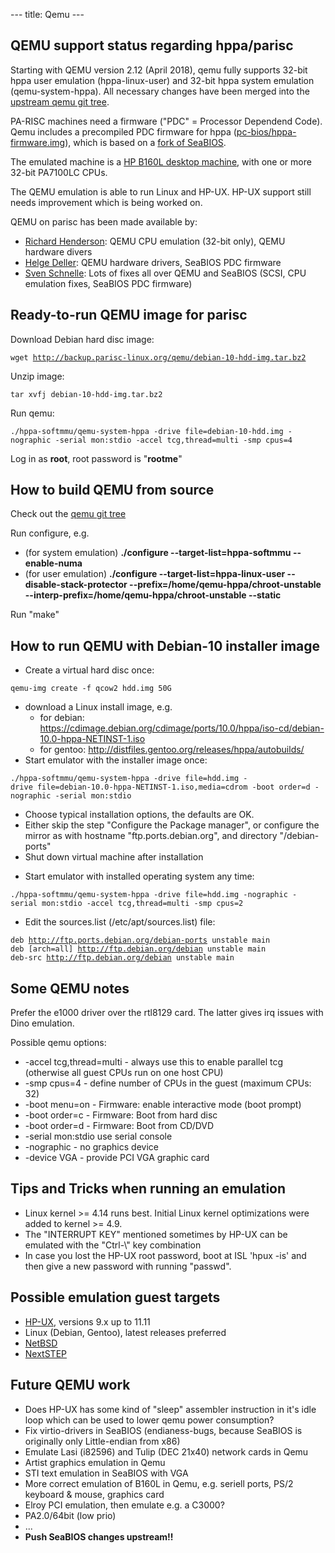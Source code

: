 ---
title: Qemu
---

== QEMU support status regarding hppa/parisc ==

Starting with QEMU version 2.12 (April 2018), qemu fully supports 32-bit hppa user emulation (hppa-linux-user) and 32-bit hppa system emulation (qemu-system-hppa).
All necessary changes have been merged into the [https://git.qemu.org/?p=qemu.git;a=summary upstream qemu git tree].

PA-RISC machines need a firmware ("PDC" = Processor Dependend Code).
Qemu includes a precompiled PDC firmware for hppa ([https://git.qemu.org/?p=qemu.git;a=blob;f=pc-bios/hppa-firmware.img;h=86930974b9e12bec214fb464eee443a0d844e6ff;hb=HEAD pc-bios/hppa-firmware.img]), which is based on a [https://github.com/hdeller/seabios-hppa/commits/parisc_firmware fork of SeaBIOS ].

The emulated machine is a [https://www.openpa.net/systems/hp-visualize_b132l_b160l_b180l.html HP B160L desktop machine], with one or more 32-bit PA7100LC CPUs.

The QEMU emulation is able to run Linux and HP-UX. HP-UX support still needs improvement which is being worked on.

QEMU on parisc has been made available by:
* [mailto:rth@twiddle.net Richard Henderson]: QEMU CPU emulation (32-bit only), QEMU hardware divers
* [mailto:deller@gmx.de Helge Deller]: QEMU hardware drivers, SeaBIOS PDC firmware
* [mailto:svens@stackframe.org Sven Schnelle]: Lots of fixes all over QEMU and SeaBIOS (SCSI, CPU emulation fixes, SeaBIOS PDC firmware)

== Ready-to-run QEMU image for parisc ==

Download Debian hard disc image:
 wget http://backup.parisc-linux.org/qemu/debian-10-hdd-img.tar.bz2
Unzip image: 
 tar xvfj debian-10-hdd-img.tar.bz2
Run qemu:
 ./hppa-softmmu/qemu-system-hppa -drive file=debian-10-hdd.img -nographic -serial mon:stdio -accel tcg,thread=multi -smp cpus=4 
Log in as '''root''', root password is "'''rootme'''"

== How to build QEMU from source ==

Check out the [https://git.qemu.org/?p=qemu.git;a=summary qemu git tree]

Run configure, e.g.
* (for system emulation) '''./configure --target-list=hppa-softmmu --enable-numa'''
* (for user emulation) '''./configure --target-list=hppa-linux-user --disable-stack-protector --prefix=/home/qemu-hppa/chroot-unstable --interp-prefix=/home/qemu-hppa/chroot-unstable --static'''

Run "make"

== How to run QEMU with Debian-10 installer image ==

* Create a virtual hard disc once:
 qemu-img create -f qcow2 hdd.img 50G
* download a Linux install image, e.g.
** for debian: https://cdimage.debian.org/cdimage/ports/10.0/hppa/iso-cd/debian-10.0-hppa-NETINST-1.iso
** for gentoo: http://distfiles.gentoo.org/releases/hppa/autobuilds/
* Start emulator with the installer image once:
 ./hppa-softmmu/qemu-system-hppa -drive file=hdd.img -drive file=debian-10.0-hppa-NETINST-1.iso,media=cdrom -boot order=d -nographic -serial mon:stdio 
* Choose typical installation options, the defaults are OK.
* Either skip the step "Configure the Package manager", or configure the mirror as with hostname "ftp.ports.debian.org", and directory "/debian-ports"
* Shut down virtual machine after installation

* Start emulator with installed operating system any time:
 ./hppa-softmmu/qemu-system-hppa -drive file=hdd.img -nographic -serial mon:stdio -accel tcg,thread=multi -smp cpus=2 

* Edit the sources.list (/etc/apt/sources.list) file:
 deb http://ftp.ports.debian.org/debian-ports unstable main
 deb [arch=all] http://ftp.debian.org/debian unstable main 
 deb-src http://ftp.debian.org/debian unstable main

== Some QEMU notes ==

Prefer the e1000 driver over the rtl8129 card. The latter gives irq issues with Dino emulation.

Possible qemu options:
* -accel tcg,thread=multi  - always use this to enable parallel tcg (otherwise all guest CPUs run on one host CPU)
* -smp cpus=4      - define number of CPUs in the guest (maximum CPUs: 32) 
* -boot menu=on    - Firmware: enable interactive mode (boot prompt)
* -boot order=c    - Firmware: Boot from hard disc
* -boot order=d    - Firmware: Boot from CD/DVD
* -serial mon:stdio   use serial console
* -nographic       - no graphics device
* -device VGA      - provide PCI VGA graphic card

== Tips and Tricks when running an emulation ==

* Linux kernel >= 4.14 runs best. Initial Linux kernel optimizations were added to kernel >= 4.9.
* The "INTERRUPT KEY" mentioned sometimes by HP-UX can be emulated with the "Ctrl-\" key combination
* In case you lost the HP-UX root password, boot at ISL 'hpux -is' and then give a new password with running "passwd".

== Possible emulation guest targets ==

* [https://en.wikipedia.org/wiki/HP-UX HP-UX], versions 9.x up to 11.11
* Linux (Debian, Gentoo), latest releases preferred
* [https://wiki.netbsd.org/ports/hppa/ NetBSD]
* [https://winworldpc.com/product/nextstep/3x NextSTEP]

== Future QEMU work ==

* Does HP-UX has some kind of "sleep" assembler instruction in it's idle loop which can be used to lower qemu power consumption?
* Fix virtio-drivers in SeaBIOS (endianess-bugs, because SeaBIOS is originally only Little-endian from x86)
* Emulate Lasi (i82596) and Tulip (DEC 21x40) network cards in Qemu
* Artist graphics emulation in Qemu
* STI text emulation in SeaBIOS with VGA
* More correct emulation of B160L in Qemu, e.g. seriell ports, PS/2 keyboard & mouse, graphics card
* Elroy PCI emulation, then emulate e.g. a C3000?
* PA2.0/64bit (low prio)
* ...
* '''Push SeaBIOS changes upstream!!'''